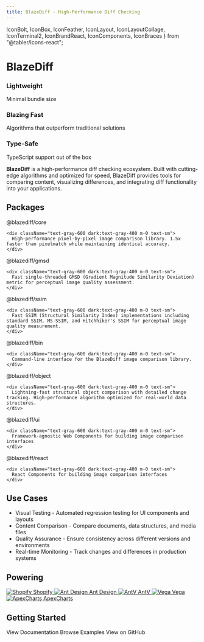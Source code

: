 ```yaml
---
title: BlazeDiff - High-Performance Diff Checking
---
```


  IconBolt,
  IconBox,
  IconFeather,
  IconLayout,
  IconLayoutCollage,
  IconTerminal2,
  IconBrandReact,
  IconComponents,
  IconBraces
} from "@tabler/icons-react";

<h1 className="text-5xl font-bold mt-8 mb-16 text-center">BlazeDiff</h1>

<div className="grid grid-cols-3 gap-8 mt-8 mb-12">
  <div className="flex flex-col items-center text-center">
    <IconFeather size={42} className='mb-3' />
    <h3 className="font-bold mb-2">Lightweight</h3>
    <div className="text-sm text-gray-600 dark:text-gray-400">
      Minimal bundle size
    </div>
  </div>

<div className="flex flex-col items-center text-center">
  <IconBolt size={42} className="mb-3" />
  <h3 className="font-bold mb-2">Blazing Fast</h3>
  <div className="text-sm text-gray-600 dark:text-gray-400">
    Algorithms that outperform traditional solutions
  </div>
</div>

  <div className="flex flex-col items-center text-center">
    <IconBox size={42} className='mb-3' />
    <h3 className="font-bold mb-2">Type-Safe</h3>
    <div className="text-sm text-gray-600 dark:text-gray-400">
      TypeScript support out of the box
    </div>
  </div>
</div>

**BlazeDiff** is a high-performance diff checking ecosystem. Built with cutting-edge algorithms and optimized for speed, BlazeDiff provides tools for comparing content, visualizing differences, and integrating diff functionality into your applications.

## Packages

<div className="flex flex-col gap-4 mt-4">

  <div>
    <Link href="/docs/core" className="flex items-center font-semibold gap-2 text-blue-500 dark:text-blue-400">
      <IconLayout size={20} className='flex-shrink-0' />
      <span>@blazediff/core</span>
    </Link>

    <div className="text-gray-600 dark:text-gray-400 m-0 text-sm">
      High-performance pixel-by-pixel image comparison library. 1.5x faster than pixelmatch while maintaining identical accuracy.
    </div>
  </div>

  <div>
    <Link href="/docs/gmsd" className="flex items-center font-semibold gap-2 text-blue-500 dark:text-blue-400">
      <IconLayoutCollage size={20} className='flex-shrink-0' />
      <span>@blazediff/gmsd</span>
    </Link>

    <div className="text-gray-600 dark:text-gray-400 m-0 text-sm">
      Fast single-threaded GMSD (Gradient Magnitude Similarity Deviation) metric for perceptual image quality assessment.
    </div>
  </div>

  <div>
    <Link href="/docs/ssim" className="flex items-center font-semibold gap-2 text-blue-500 dark:text-blue-400">
      <IconLayoutCollage size={20} className='flex-shrink-0' />
      <span>@blazediff/ssim</span>
    </Link>

    <div className="text-gray-600 dark:text-gray-400 m-0 text-sm">
      Fast SSIM (Structural Similarity Index) implementations including standard SSIM, MS-SSIM, and Hitchhiker's SSIM for perceptual image quality measurement.
    </div>
  </div>

  <div>
    <Link href="/docs/binary" className="flex items-center font-semibold gap-2 text-blue-500 dark:text-blue-400">
      <IconTerminal2 size={20} className='flex-shrink-0' />
      <span>@blazediff/bin</span>
    </Link>

    <div className="text-gray-600 dark:text-gray-400 m-0 text-sm">
      Command-line interface for the BlazeDiff image comparison library.
    </div>
  </div>

  <div>
    <Link href="/docs/object" className="flex items-center font-semibold gap-2 text-blue-500 dark:text-blue-400">
      <IconBraces size={20} className='flex-shrink-0' />
      <span>@blazediff/object</span>
    </Link>

    <div className="text-gray-600 dark:text-gray-400 m-0 text-sm">
      Lightning-fast structural object comparison with detailed change tracking. High-performance algorithm optimized for real-world data structures.
    </div>
  </div>

  <div>
    <Link href="/docs/ui" className="flex items-center font-semibold gap-2 text-blue-500 dark:text-blue-400">
      <IconComponents size={20} className='flex-shrink-0' />
      <span>@blazediff/ui</span>
    </Link>

    <div className="text-gray-600 dark:text-gray-400 m-0 text-sm">
      Framework-agnostic Web Components for building image comparison interfaces
    </div>
  </div>

  <div>
    <Link href="/docs/react" className="flex items-center font-semibold gap-2 text-blue-500 dark:text-blue-400">
      <IconBrandReact size={20} className='flex-shrink-0' />
      <span>@blazediff/react</span>
    </Link>

    <div className="text-gray-600 dark:text-gray-400 m-0 text-sm">
      React Components for building image comparison interfaces
    </div>
  </div>
</div>

## Use Cases

- Visual Testing - Automated regression testing for UI components and layouts
- Content Comparison - Compare documents, data structures, and media files
- Quality Assurance - Ensure consistency across different versions and environments
- Real-time Monitoring - Track changes and differences in production systems


## Powering

<div className="flex flex-wrap items-center justify-center gap-8 my-8">
  <a href="https://github.com/Shopify/react-native-skia" target="_blank" rel="noopener noreferrer" className="flex flex-col items-center gap-2">
    <img src="/shopify-logo.png" alt="Shopify" className="h-12" />
    <span className="text-sm text-gray-600 dark:text-gray-400">Shopify</span>
  </a>
  <a href="https://github.com/ant-design/ant-design" target="_blank" rel="noopener noreferrer" className="flex flex-col items-center gap-2">
    <img src="/antdesign-logo.png" alt="Ant Design" className="h-12" />
    <span className="text-sm text-gray-600 dark:text-gray-400">Ant Design</span>
  </a>
  <a href="https://github.com/antvis/antv" target="_blank" rel="noopener noreferrer" className="flex flex-col items-center gap-2">
    <img src="/antv-logo.png" alt="AntV" className="h-12" />
    <span className="text-sm text-gray-600 dark:text-gray-400">AntV</span>
  </a>
  <a href="https://github.com/vega/vega" target="_blank" rel="noopener noreferrer" className="flex flex-col items-center gap-2">
    <img src="/vega-logo.png" alt="Vega" className="h-12" />
    <span className="text-sm text-gray-600 dark:text-gray-400">Vega</span>
  </a>
  <a href="https://github.com/apexcharts/apexcharts.js" target="_blank" rel="noopener noreferrer" className="flex flex-col items-center gap-2">
    <img src="/apexcharts-logo.png" alt="ApexCharts" className="h-12" />
    <span className="text-sm text-gray-600 dark:text-gray-400">ApexCharts</span>
  </a>
</div>

## Getting Started

<div className="flex flex-col md:flex-row gap-4 mt-4">

  <Link href="/docs/core" className="text-blue-500 dark:text-blue-400">View Documentation</Link>
  <Link href="/examples/image-comparison" className="text-blue-500 dark:text-blue-400">Browse Examples</Link>
  <Link href="https://github.com/teimurjan/blazediff" className="text-blue-500 dark:text-blue-400">View on GitHub</Link>

</div>
